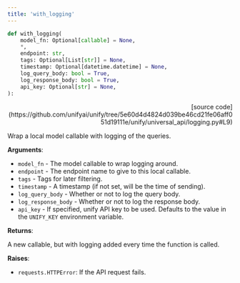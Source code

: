 ```yaml
---
title: 'with_logging'
---
```


```python
def with_logging(
    model_fn: Optional[callable] = None,
    *,
    endpoint: str,
    tags: Optional[List[str]] = None,
    timestamp: Optional[datetime.datetime] = None,
    log_query_body: bool = True,
    log_response_body: bool = True,
    api_key: Optional[str] = None,
):
```

<p align="right">[source code](https://github.com/unifyai/unify/tree/5e60d4d4824d039be46cd21fe06aff051d19111e/unify/universal_api/logging.py#L9)</p>

Wrap a local model callable with logging of the queries.

**Arguments**:

- `model_fn` - The model callable to wrap logging around.
- `endpoint` - The endpoint name to give to this local callable.
- `tags` - Tags for later filtering.
- `timestamp` - A timestamp (if not set, will be the time of sending).
- `log_query_body` - Whether or not to log the query body.
- `log_response_body` - Whether or not to log the response body.
- `api_key` - If specified, unify API key to be used. Defaults to the value in the `UNIFY_KEY` environment variable.



**Returns**:

A new callable, but with logging added every time the function is called.



**Raises**:

- `requests.HTTPError`: If the API request fails.
